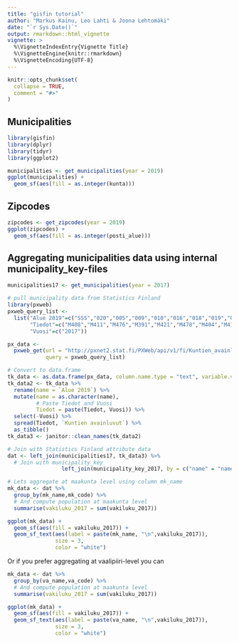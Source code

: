 ```yaml
---
title: "gisfin tutorial"
author: "Markus Kainu, Leo Lahti & Joona Lehtomäki"
date: "`r Sys.Date()`"
output: rmarkdown::html_vignette
vignette: >
  %\VignetteIndexEntry{Vignette Title}
  %\VignetteEngine{knitr::rmarkdown}
  %\VignetteEncoding{UTF-8}
---
```


```r
knitr::opts_chunk$set(
  collapse = TRUE,
  comment = "#>"
)
```

## Municipalities

```r
library(gisfin)
library(dplyr)
library(tidyr)
library(ggplot2)

municipalities <- get_municipalities(year = 2019)
ggplot(municipalities) + 
  geom_sf(aes(fill = as.integer(kunta)))
```

## Zipcodes


```r
zipcodes <- get_zipcodes(year = 2019) 
ggplot(zipcodes) + 
  geom_sf(aes(fill = as.integer(posti_alue)))
```

## Aggregating municipalities data using internal municipality_key-files


```r
municipalities17 <- get_municipalities(year = 2017)

# pull municipality data from Statistics Finland
library(pxweb)
pxweb_query_list <-
  list("Alue 2019"=c("SSS","020","005","009","010","016","018","019","035","043","046","047","049","050","051","052","060","061","062","065","069","071","072","074","075","076","077","078","079","081","082","086","111","090","091","097","098","099","102","103","105","106","108","109","139","140","142","143","145","146","153","148","149","151","152","165","167","169","170","171","172","176","177","178","179","181","182","186","202","204","205","208","211","213","214","216","217","218","224","226","230","231","232","233","235","236","239","240","320","241","322","244","245","249","250","256","257","260","261","263","265","271","272","273","275","276","280","284","285","286","287","288","290","291","295","297","300","301","304","305","312","316","317","318","398","399","400","407","402","403","405","408","410","416","417","418","420","421","422","423","425","426","444","430","433","434","435","436","438","440","441","475","478","480","481","483","484","489","491","494","495","498","499","500","503","504","505","508","507","529","531","535","536","538","541","543","545","560","561","562","563","564","309","576","577","578","445","580","581","599","583","854","584","588","592","593","595","598","601","604","607","608","609","611","638","614","615","616","619","620","623","624","625","626","630","631","635","636","678","710","680","681","683","684","686","687","689","691","694","697","698","700","702","704","707","729","732","734","736","790","738","739","740","742","743","746","747","748","791","749","751","753","755","758","759","761","762","765","766","768","771","777","778","781","783","831","832","833","834","837","844","845","846","848","849","850","851","853","857","858","859","886","887","889","890","892","893","895","785","905","908","911","092","915","918","921","922","924","925","927","931","934","935","936","941","946","976","977","980","981","989","992","MK01","MK02","MK04","MK05","MK06","MK07","MK08","MK09","MK10","MK11","MK12","MK13","MK14","MK15","MK16","MK17","MK18","MK19","MK21","SK011","SK014","SK015","SK016","SK021","SK022","SK023","SK024","SK025","SK041","SK043","SK044","SK051","SK052","SK053","SK061","SK063","SK064","SK068","SK069","SK071","SK081","SK082","SK091","SK093","SK101","SK103","SK105","SK111","SK112","SK113","SK114","SK115","SK122","SK124","SK125","SK131","SK132","SK133","SK134","SK135","SK138","SK141","SK142","SK144","SK146","SK151","SK152","SK153","SK154","SK161","SK162","SK171","SK173","SK174","SK175","SK176","SK177","SK178","SK181","SK182","SK191","SK192","SK193","SK194","SK196","SK197","SK211","SK212","SK213"),
       "Tiedot"=c("M408","M411","M476","M391","M421","M478","M404","M410","M303","M297","M302","M44","M62","M70","M488","M486","M137","M140","M130","M162","M78","M485","M152","M72","M84","M106","M151","M499","M496","M495","M497","M498"),
       "Vuosi"=c("2017"))

px_data <-
  pxweb_get(url = "http://pxnet2.stat.fi/PXWeb/api/v1/fi/Kuntien_avainluvut/2019/kuntien_avainluvut_2019_aikasarja.px",
            query = pxweb_query_list)

# Convert to data.frame
tk_data <- as.data.frame(px_data, column.name.type = "text", variable.value.type = "text")
tk_data2 <- tk_data %>%
  rename(name = `Alue 2019`) %>%
  mutate(name = as.character(name),
         # Paste Tiedot and Vuosi
         Tiedot = paste(Tiedot, Vuosi)) %>%
  select(-Vuosi) %>%
  spread(Tiedot, `Kuntien avainluvut`) %>%
  as_tibble()
tk_data3 <- janitor::clean_names(tk_data2)

# Join with Statistics Finland attribute data
dat <- left_join(municipalities17, tk_data3) %>% 
  # Join with municipality_key
                 left_join(municipality_key_2017, by = c("name" = "name"))

# Lets aggregate at maakunta level using column mk_name
mk_data <- dat %>% 
  group_by(mk_name,mk_code) %>% 
  # And compute population at maakunta level
  summarise(vakiluku_2017 = sum(vakiluku_2017))

ggplot(mk_data) + 
  geom_sf(aes(fill = vakiluku_2017)) +
  geom_sf_text(aes(label = paste(mk_name, "\n",vakiluku_2017)), 
               size = 3, 
               color = "white")
```

Or if you prefer aggregating at vaalipiiri-level you can

```r
mk_data <- dat %>% 
  group_by(va_name,va_code) %>% 
  # And compute population at maakunta level
  summarise(vakiluku_2017 = sum(vakiluku_2017))

ggplot(mk_data) + 
  geom_sf(aes(fill = vakiluku_2017)) +
  geom_sf_text(aes(label = paste(va_name, "\n",vakiluku_2017)), 
               size = 3, 
               color = "white")

```

